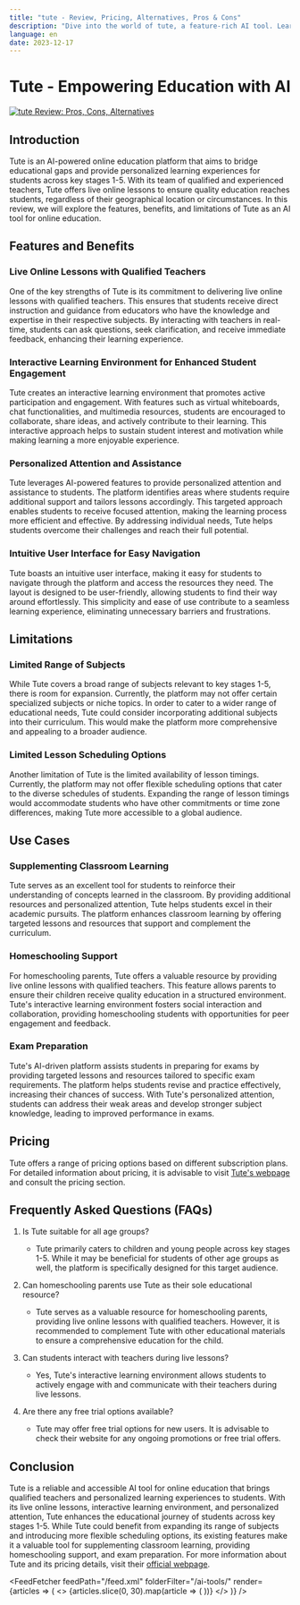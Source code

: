 ```yaml
---
title: "tute - Review, Pricing, Alternatives, Pros & Cons"
description: "Dive into the world of tute, a feature-rich AI tool. Learn about its features, pricing, and how it's making an impact. Don't miss out!"
language: en
date: 2023-12-17
---
```

        
# Tute - Empowering Education with AI 


<BlogHeader />


[![tute Review: Pros, Cons, Alternatives](/ai-tools/tute.png)](https://www.tute.com/)



## Introduction

Tute is an AI-powered online education platform that aims to bridge educational gaps and provide personalized learning experiences for students across key stages 1-5. With its team of qualified and experienced teachers, Tute offers live online lessons to ensure quality education reaches students, regardless of their geographical location or circumstances. In this review, we will explore the features, benefits, and limitations of Tute as an AI tool for online education.

## Features and Benefits

### Live Online Lessons with Qualified Teachers

One of the key strengths of Tute is its commitment to delivering live online lessons with qualified teachers. This ensures that students receive direct instruction and guidance from educators who have the knowledge and expertise in their respective subjects. By interacting with teachers in real-time, students can ask questions, seek clarification, and receive immediate feedback, enhancing their learning experience.

### Interactive Learning Environment for Enhanced Student Engagement

Tute creates an interactive learning environment that promotes active participation and engagement. With features such as virtual whiteboards, chat functionalities, and multimedia resources, students are encouraged to collaborate, share ideas, and actively contribute to their learning. This interactive approach helps to sustain student interest and motivation while making learning a more enjoyable experience.

### Personalized Attention and Assistance

Tute leverages AI-powered features to provide personalized attention and assistance to students. The platform identifies areas where students require additional support and tailors lessons accordingly. This targeted approach enables students to receive focused attention, making the learning process more efficient and effective. By addressing individual needs, Tute helps students overcome their challenges and reach their full potential.

### Intuitive User Interface for Easy Navigation

Tute boasts an intuitive user interface, making it easy for students to navigate through the platform and access the resources they need. The layout is designed to be user-friendly, allowing students to find their way around effortlessly. This simplicity and ease of use contribute to a seamless learning experience, eliminating unnecessary barriers and frustrations.

## Limitations

### Limited Range of Subjects

While Tute covers a broad range of subjects relevant to key stages 1-5, there is room for expansion. Currently, the platform may not offer certain specialized subjects or niche topics. In order to cater to a wider range of educational needs, Tute could consider incorporating additional subjects into their curriculum. This would make the platform more comprehensive and appealing to a broader audience.

### Limited Lesson Scheduling Options

Another limitation of Tute is the limited availability of lesson timings. Currently, the platform may not offer flexible scheduling options that cater to the diverse schedules of students. Expanding the range of lesson timings would accommodate students who have other commitments or time zone differences, making Tute more accessible to a global audience.

## Use Cases

### Supplementing Classroom Learning

Tute serves as an excellent tool for students to reinforce their understanding of concepts learned in the classroom. By providing additional resources and personalized attention, Tute helps students excel in their academic pursuits. The platform enhances classroom learning by offering targeted lessons and resources that support and complement the curriculum.

### Homeschooling Support

For homeschooling parents, Tute offers a valuable resource by providing live online lessons with qualified teachers. This feature allows parents to ensure their children receive quality education in a structured environment. Tute's interactive learning environment fosters social interaction and collaboration, providing homeschooling students with opportunities for peer engagement and feedback.

### Exam Preparation

Tute's AI-driven platform assists students in preparing for exams by providing targeted lessons and resources tailored to specific exam requirements. The platform helps students revise and practice effectively, increasing their chances of success. With Tute's personalized attention, students can address their weak areas and develop stronger subject knowledge, leading to improved performance in exams.

## Pricing

Tute offers a range of pricing options based on different subscription plans. For detailed information about pricing, it is advisable to visit [Tute's webpage](https://www.tute.com/) and consult the pricing section.

## Frequently Asked Questions (FAQs)

1. Is Tute suitable for all age groups?
   - Tute primarily caters to children and young people across key stages 1-5. While it may be beneficial for students of other age groups as well, the platform is specifically designed for this target audience.

2. Can homeschooling parents use Tute as their sole educational resource?
   - Tute serves as a valuable resource for homeschooling parents, providing live online lessons with qualified teachers. However, it is recommended to complement Tute with other educational materials to ensure a comprehensive education for the child.

3. Can students interact with teachers during live lessons?
   - Yes, Tute's interactive learning environment allows students to actively engage with and communicate with their teachers during live lessons.

4. Are there any free trial options available?
   - Tute may offer free trial options for new users. It is advisable to check their website for any ongoing promotions or free trial offers.

## Conclusion

Tute is a reliable and accessible AI tool for online education that brings qualified teachers and personalized learning experiences to students. With its live online lessons, interactive learning environment, and personalized attention, Tute enhances the educational journey of students across key stages 1-5. While Tute could benefit from expanding its range of subjects and introducing more flexible scheduling options, its existing features make it a valuable tool for supplementing classroom learning, providing homeschooling support, and exam preparation. For more information about Tute and its pricing details, visit their [official webpage](https://www.tute.com/).


<AdComponent />


<FeedFetcher feedPath="/feed.xml" folderFilter="/ai-tools/" render={articles => (
    <>
        <Cards>
            {articles.slice(0, 30).map(article => (
                <Card key={article.link} title={article.title} href={article.link} />
            ))}
        </Cards>
    </>
)} />

